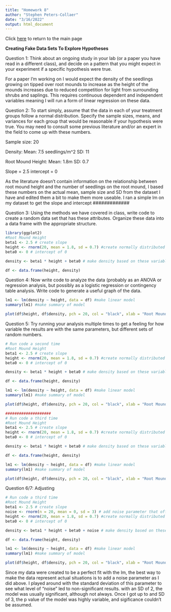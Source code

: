 ```yaml
---
title: "Homework 8"
author: "Stephen Peters-Collaer"
date: "3/16/2022"
output: html_document
---
```

Click [here](index.html) to return to the main page

**Creating Fake Data Sets To Explore Hypotheses**


Question 1: Think about an ongoing study in your lab (or a paper you have read in a different class), and decide on a pattern that you might expect in your experiment if a specific hypothesis were true.

For a paper I'm working on I would expect the density of the seedlings growing on tipped over root mounds to increase as the height of the mounds increases due to reduced competition for light from surrounding shrubs and saplings.  This requires continuous dependent and independent variables meaning I will run a form of linear regression on these data.

###############
Question 2: To start simply, assume that the data in each of your treatment groups follow a normal distribution. Specify the sample sizes, means, and variances for each group that would be reasonable if your hypothesis were true. You may need to consult some previous literature and/or an expert in the field to come up with these numbers.

Sample size: 20

Density:
Mean: 7.5 seedlings/m^2
SD: 11


Root Mound Height:
Mean: 1.8m
SD: 0.7

Slope = 2.5
intercept = 0

As the literature doesn't contain information on the relationship between root mound height and the number of seedlings on the root mound, I based these numbers on the actual mean, sample size and SD from the dataset I have and edited them a bit to make them more useable. I ran a simple lm on my dataset to get the slope and intercept
#############

Question 3: Using the methods we have covered in class, write code to create a random data set that has these attributes. Organize these data into a data frame with the appropriate structure.
```r
library(ggplot2)
#Root Mound Height
beta1 <- 2.5 # create slope
height <- rnorm(20, mean = 1.8, sd = 0.7) #create normally distributed x with parameters from above
beta0 <- 0 # intercept of 0

density <- beta1 * height + beta0 # make density based on these variables

df <- data.frame(height, density)

```
Question 4: Now write code to analyze the data (probably as an ANOVA or regression analysis, but possibly as a logistic regression or contingency table analysis. Write code to generate a useful graph of the data.
```r
lm1 <- lm(density ~ height, data = df) #make linear model
summary(lm1) #make summary of model

plot(df$height, df$density, pch = 20, col = "black", xlab = "Root Mound Height", ylab = "Seedling Density", ylim = c(0, 15), xlim = c(0, 5)) #make graph

```

Question 5: Try running your analysis multiple times to get a feeling for how variable the results are with the same parameters, but different sets of random numbers.
```r
# Run code a second time
#Root Mound Height
beta1 <- 2.5 # create slope
height <- rnorm(20, mean = 1.8, sd = 0.7) #create normally distributed x with parameters from above
beta0 <- 0 # intercept of 0

density <- beta1 * height + beta0 # make density based on these variables

df <- data.frame(height, density)

lm1 <- lm(density ~ height, data = df) #make linear model
summary(lm1) #make summary of model

plot(df$height, df$density, pch = 20, col = "black", xlab = "Root Mound Height", ylab = "Seedling Density", ylim = c(0, 15), xlim = c(0, 5)) #make graph

####################
# Run code a third time
#Root Mound Height
beta1 <- 2.5 # create slope
height <- rnorm(20, mean = 1.8, sd = 0.7) #create normally distributed x with parameters from above
beta0 <- 0 # intercept of 0

density <- beta1 * height + beta0 # make density based on these variables

df <- data.frame(height, density)

lm1 <- lm(density ~ height, data = df) #make linear model
summary(lm1) #make summary of model

plot(df$height, df$density, pch = 20, col = "black", xlab = "Root Mound Height", ylab = "Seedling Density", ylim = c(0, 15), xlim = c(0, 5)) #make graph

```

Question 6/7: Adjusting
```r
# Run code a third time
#Root Mound Height
beta1 <- 2.5 # create slope
noise <- rnorm(n = 20, mean = 0, sd = 3) # add noise parameter that offsets points from the perfect regression line
height <- rnorm(20, mean = 1.8, sd = 0.7) #create normally distributed x with parameters from above
beta0 <- 0 # intercept of 0

density <- beta1 * height + beta0 + noise # make density based on these variables

df <- data.frame(height, density)

lm1 <- lm(density ~ height, data = df) #make linear model
summary(lm1) #make summary of model

plot(df$height, df$density, pch = 20, col = "black", xlab = "Root Mound Height", ylab = "Seedling Density", ylim = c(0, 15), xlim = c(0, 5)) #make graph

```
Since my data were created to be a perfect fit with the lm, the best way to make the data represent actual situations is to add a noise parameter as I did above.  I played around with the standard deviation of this parameter to see what level of "noise" led to non-significant results.  with an SD of 2, the model was usually significant, although not always.  Once I got up to and SD of 3, the p value of the model was highly variable, and sigificance couldn't be assumed.



    

